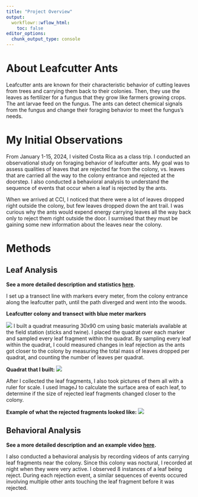 ```yaml
---
title: "Project Overview"
output:
  workflowr::wflow_html:
    toc: false
editor_options:
  chunk_output_type: console
---
```


# **About Leafcutter Ants**

Leafcutter ants are known for their characteristic behavior of cutting leaves from trees and carrying them back to their colonies. Then, they use the leaves as fertilizer for a fungus that they grow like farmers growing crops. The ant larvae feed on the fungus. The ants can detect chemical signals from the fungus and change their foraging behavior to meet the fungus's needs.


# **My Initial Observations**

From January 1-15, 2024, I visited Costa Rica as a class trip. I conducted an observational study on foraging behavior of leafcutter ants. My goal was to assess qualities of leaves that are rejected far from the colony, vs. leaves that are carried all the way to the colony entrance and rejected at the doorstep. I also conducted a behavioral analysis to understand the sequence of events that occur when a leaf is rejected by the ants.

When we arrived at CCI, I noticed that there were a lot of leaves dropped right outside the colony, but few leaves dropped down the ant trail. I was curious why the ants would expend energy carrying leaves all the way back only to reject them right outside the door. I surmised that they must be gaining some new information about the leaves near the colony.

# **Methods**

## Leaf Analysis

**See a more detailed description and statistics [here](leaf_analysis.html).**

I set up a transect line with markers every meter, from the colony entrance along the leafcutter path, until the path diverged and went into the woods. 

**Leafcutter colony and transect with blue meter markers**

![](/Users/jaxsonfreund/leafcutter2024/docs/assets/transect.JPG)
I built a quadrat measuring 30x90 cm using basic materials available at the field station (sticks and twine). I placed the quadrat over each marker and sampled every leaf fragment within the quadrat. By sampling every leaf within the quadrat, I could measured changes in leaf rejection as the ants got closer to the colony by measuring the total mass of leaves dropped per quadrat, and counting the number of leaves per quadrat. 

**Quadrat that I built:** 
![](/Users/jaxsonfreund/leafcutter2024/docs/assets/quadrat.JPG)

After I collected the leaf fragments, I also took pictures of them all with a ruler for scale.  I used ImageJ to calculate the surface area of each leaf, to determine if the size of rejected leaf fragments changed closer to the colony. 

**Example of what the rejected fragments looked like:**
![](/Users/jaxsonfreund/leafcutter2024/docs/assets/fragments.JPG)

## Behavioral Analysis
**See a more detailed description and an example video [here](behavior.html).**

I also conducted a behavioral analysis by recording videos of ants carrying leaf fragments near the colony. Since this colony was noctural, I recorded at night when they were very active. I observed 8 instances of a leaf being reject.  During each rejection event, a similar sequences of events occured involving multiple other ants touching the leaf fragment before it was rejected.  
